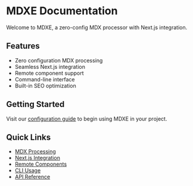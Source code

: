 # MDXE Documentation

Welcome to MDXE, a zero-config MDX processor with Next.js integration.

## Features

- Zero configuration MDX processing
- Seamless Next.js integration
- Remote component support
- Command-line interface
- Built-in SEO optimization

## Getting Started

Visit our [configuration guide](/getting-started/configuration) to begin using MDXE in your project.

## Quick Links

- [MDX Processing](/features/mdx-processing)
- [Next.js Integration](/features/next-integration)
- [Remote Components](/features/remote-components)
- [CLI Usage](/features/cli-usage)
- [API Reference](/api-reference/processor)
